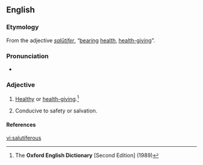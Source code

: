 ==English==

===Etymology===
From the {{etyl|la}} adjective ''[[salutifer#Latin|salūtifer]]'', “[[bear]]ing [[health]], [[health-giving]]”.

===Pronunciation===
* {{a|RP}} {{IPA|/sæljʊˈtɪfɛɹəs/}}

===Adjective===
{{en-adj}}

# {{dated}} [[healthy|Healthy]] or [[health-giving]].<ref name="OED-def">The '''Oxford English Dictionary''' [Second Edition] (1989)</ref>
# Conducive to safety or salvation.

====References====
<references/>

[[vi:salutiferous]]